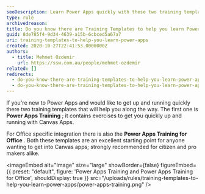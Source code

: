 ```yaml
---
seoDescription: Learn Power Apps quickly with these two training templates, ideal for both citizen and pro makers, covering Canvas Apps and Office integrations.
type: rule
archivedreason:
title: Do you know there are Training Templates to help you learn Power Apps (Canvas)?
guid: 8de785f4-9d34-4639-a15b-6cbced5a67a7
uri: training-templates-to-help-you-learn-power-apps
created: 2020-10-27T22:41:53.0000000Z
authors:
  - title: Mehmet Ozdemir
    url: https://ssw.com.au/people/mehmet-ozdemir
related: []
redirects:
  - do-you-know-there-are-training-templates-to-help-you-learn-power-apps-canvas
  - do-you-know-there-are-training-templates-to-help-you-learn-power-apps-(canvas)
---
```


If you're new to Power Apps and would like to get up and running quickly there two training templates that will help you along the way. The first one is **Power Apps Training** ; it contains exercises to get you quickly up and running with Canvas Apps.

For Office specific integration there is also the **Power Apps Training for Office** . Both these templates are an excellent starting point for anyone wanting to get into Canvas apps; strongly recommended for citizen and pro makers alike.

<imageEmbed
  alt="Image"
  size="large"
  showBorder={false}
  figureEmbed={{
    preset: "default",
    figure: 'Power Apps Training and Power Apps Training for Office',
    shouldDisplay: true
  }}
  src="/uploads/rules/training-templates-to-help-you-learn-power-apps/power-apps-training.png"
/>